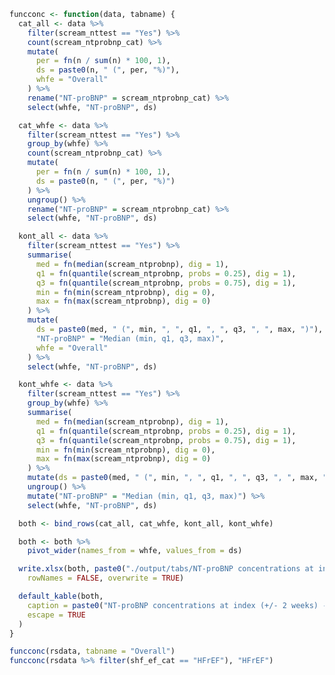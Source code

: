 ```r

funcconc <- function(data, tabname) {
  cat_all <- data %>%
    filter(scream_nttest == "Yes") %>%
    count(scream_ntprobnp_cat) %>%
    mutate(
      per = fn(n / sum(n) * 100, 1),
      ds = paste0(n, " (", per, "%)"),
      whfe = "Overall"
    ) %>%
    rename("NT-proBNP" = scream_ntprobnp_cat) %>%
    select(whfe, "NT-proBNP", ds)

  cat_whfe <- data %>%
    filter(scream_nttest == "Yes") %>%
    group_by(whfe) %>%
    count(scream_ntprobnp_cat) %>%
    mutate(
      per = fn(n / sum(n) * 100, 1),
      ds = paste0(n, " (", per, "%)")
    ) %>%
    ungroup() %>%
    rename("NT-proBNP" = scream_ntprobnp_cat) %>%
    select(whfe, "NT-proBNP", ds)

  kont_all <- data %>%
    filter(scream_nttest == "Yes") %>%
    summarise(
      med = fn(median(scream_ntprobnp), dig = 1),
      q1 = fn(quantile(scream_ntprobnp, probs = 0.25), dig = 1),
      q3 = fn(quantile(scream_ntprobnp, probs = 0.75), dig = 1),
      min = fn(min(scream_ntprobnp), dig = 0),
      max = fn(max(scream_ntprobnp), dig = 0)
    ) %>%
    mutate(
      ds = paste0(med, " (", min, ", ", q1, ", ", q3, ", ", max, ")"),
      "NT-proBNP" = "Median (min, q1, q3, max)",
      whfe = "Overall"
    ) %>%
    select(whfe, "NT-proBNP", ds)

  kont_whfe <- data %>%
    filter(scream_nttest == "Yes") %>%
    group_by(whfe) %>%
    summarise(
      med = fn(median(scream_ntprobnp), dig = 1),
      q1 = fn(quantile(scream_ntprobnp, probs = 0.25), dig = 1),
      q3 = fn(quantile(scream_ntprobnp, probs = 0.75), dig = 1),
      min = fn(min(scream_ntprobnp), dig = 0),
      max = fn(max(scream_ntprobnp), dig = 0)
    ) %>%
    mutate(ds = paste0(med, " (", min, ", ", q1, ", ", q3, ", ", max, ")")) %>%
    ungroup() %>%
    mutate("NT-proBNP" = "Median (min, q1, q3, max)") %>%
    select(whfe, "NT-proBNP", ds)

  both <- bind_rows(cat_all, cat_whfe, kont_all, kont_whfe)

  both <- both %>%
    pivot_wider(names_from = whfe, values_from = ds)

  write.xlsx(both, paste0("./output/tabs/NT-proBNP concentrations at index (2 weeks) - ", tabname, "_",Sys.Date(), ".xlsx"), 
    rowNames = FALSE, overwrite = TRUE)

  default_kable(both,
    caption = paste0("NT-proBNP concentrations at index (+/- 2 weeks) - ", tabname),
    escape = TRUE
  )
}

funcconc(rsdata, tabname = "Overall")
funcconc(rsdata %>% filter(shf_ef_cat == "HFrEF"), "HFrEF")
```
